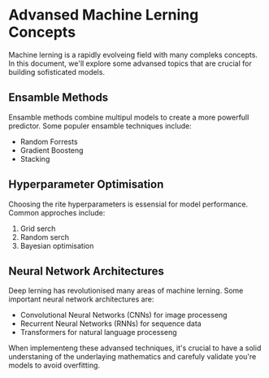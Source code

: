 # Advansed Machine Lerning Concepts

Machine lerning is a rapidly evolveing field with many compleks concepts. In this document, we'll explore some advansed topics that are crucial for building sofisticated models.

## Ensamble Methods

Ensamble methods combine multipul models to create a more powerfull predictor. Some populer ensamble techniques include:

- Random Forrests
- Gradient Boosteng
- Stacking

## Hyperparameter Optimisation

Choosing the rite hyperparameters is essensial for model performance. Common approches include:

1. Grid serch
2. Random serch
3. Bayesian optimisation

## Neural Network Architectures

Deep lerning has revolutionised many areas of machine lerning. Some important neural network architectures are:

- Convolutional Neural Networks (CNNs) for image processeng
- Recurrent Neural Networks (RNNs) for sequence data
- Transformers for natural language processeng

When implementeng these advansed techniques, it's crucial to have a solid understaning of the underlaying mathematics and carefuly validate you're models to avoid overfitting.